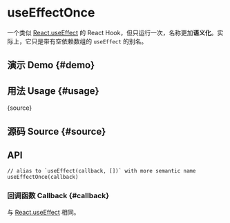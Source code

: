 # useEffectOnce


<HooksType category="Lifecycle" />

一个类似 [React.useEffect](https://react.dev/reference/react/useEffect) 的 React Hook，但只运行一次，名称更加**语义化**。实际上，它只是带有空依赖数组的 `useEffect` 的别名。

## 演示 Demo \{#demo}


<App />

## 用法 Usage \{#usage}


<RawCode>{source}</RawCode>

## 源码 Source \{#source}


<Source />

## API

```tsx
// alias to `useEffect(callback, [])` with more semantic name
useEffectOnce(callback)
```

### 回调函数 Callback \{#callback}

与 [React.useEffect](https://react.dev/reference/react/useEffect) 相同。
